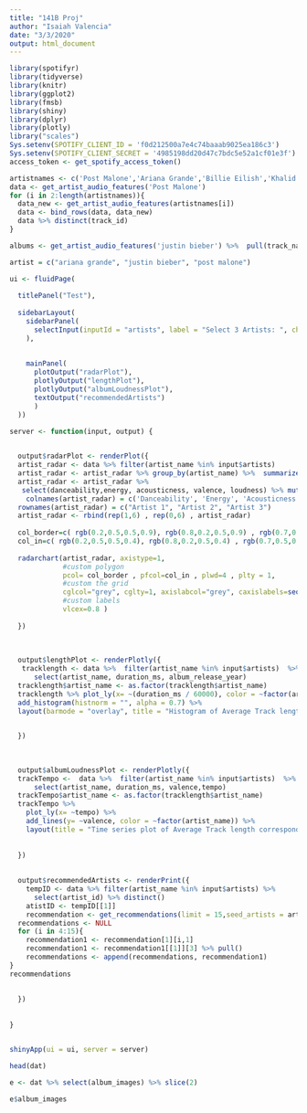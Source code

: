 ```yaml
---
title: "141B Proj"
author: "Isaiah Valencia"
date: "3/3/2020"
output: html_document
---
```



```r
library(spotifyr)
library(tidyverse)
library(knitr)
library(ggplot2)
library(fmsb)
library(shiny)
library(dplyr)
library(plotly)
library("scales")
Sys.setenv(SPOTIFY_CLIENT_ID = 'f0d212500a7e4c74baaab9025ea186c3')
Sys.setenv(SPOTIFY_CLIENT_SECRET = '4985198dd20d47c7bdc5e52a1cf01e3f')
access_token <- get_spotify_access_token()
```


```r
artistnames <- c('Post Malone','Ariana Grande','Billie Eilish','Khalid')
data <- get_artist_audio_features('Post Malone')
for (i in 2:length(artistnames)){
  data_new <- get_artist_audio_features(artistnames[i])
  data <- bind_rows(data, data_new)
  data %>% distinct(track_id)
}

```

```r

albums <- get_artist_audio_features('justin bieber') %>%  pull(track_name)

artist = c("ariana grande", "justin bieber", "post malone")

ui <- fluidPage(
  
  titlePanel("Test"),
  
  sidebarLayout(
    sidebarPanel(
      selectInput(inputId = "artists", label = "Select 3 Artists: ", choices = artistnames, multiple =T)
    ),
    
    
    mainPanel(
      plotOutput("radarPlot"),
      plotlyOutput("lengthPlot"),
      plotlyOutput("albumLoudnessPlot"),
      textOutput("recommendedArtists")
      )
  ))

server <- function(input, output) {

  
  output$radarPlot <- renderPlot({
  artist_radar <- data %>% filter(artist_name %in% input$artists) 
  artist_radar <- artist_radar %>% group_by(artist_name) %>%  summarize_all(funs(mean)) 
  artist_radar <- artist_radar %>% 
   select(danceability,energy, acousticness, valence, loudness) %>% mutate(loudness = loudness / -60) 
    colnames(artist_radar) = c('Danceability', 'Energy', 'Acousticness', 'Valence', 'loudness') 
  rownames(artist_radar) = c("Artist 1", "Artist 2", "Artist 3")
  artist_radar <- rbind(rep(1,6) , rep(0,6) , artist_radar)
  
  col_border=c( rgb(0.2,0.5,0.5,0.9), rgb(0.8,0.2,0.5,0.9) , rgb(0.7,0.5,0.1,0.9) )
  col_in=c( rgb(0.2,0.5,0.5,0.4), rgb(0.8,0.2,0.5,0.4) , rgb(0.7,0.5,0.1,0.4) )
  
  radarchart(artist_radar, axistype=1, 
             #custom polygon
             pcol= col_border , pfcol=col_in , plwd=4 , plty = 1,
             #custom the grid
             cglcol="grey", cglty=1, axislabcol="grey", caxislabels=seq(0,1,5), cglwd=0.8,
             #custom labels
             vlcex=0.8 )
             
  })
  
  
  
  output$lengthPlot <- renderPlotly({
   tracklength <- data %>%  filter(artist_name %in% input$artists)  %>% 
      select(artist_name, duration_ms, album_release_year) 
  tracklength$artist_name <- as.factor(tracklength$artist_name)
  tracklength %>% plot_ly(x= ~(duration_ms / 60000), color = ~factor(artist_name),nbinsx = 10) %>% 
  add_histogram(histnorm = "", alpha = 0.7) %>%
  layout(barmode = "overlay", title = "Histogram of Average Track length corresponding to Artist") 

    
  })
  
  
  
  output$albumLoudnessPlot <- renderPlotly({
  trackTempo <-  data %>%  filter(artist_name %in% input$artists)  %>% 
      select(artist_name, duration_ms, valence,tempo) 
  trackTempo$artist_name <- as.factor(tracklength$artist_name)
  trackTempo %>% 
    plot_ly(x= ~tempo) %>% 
    add_lines(y= ~valence, color = ~factor(artist_name)) %>% 
    layout(title = "Time series plot of Average Track length corresponding to Artist")
      
      
  })
  
  
  output$recommendedArtists <- renderPrint({
    tempID <- data %>% filter(artist_name %in% input$artists) %>% 
      select(artist_id) %>% distinct()
    atistID <- tempID[[1]]
    recommendation <- get_recommendations(limit = 15,seed_artists = artistID, authorization = get_spotify_access_token())
  recommendations <- NULL
  for (i in 4:15){
    recommendation1 <- recommendation[1][i,1]
    recommendation1 <- recommendation1[[1]][3] %>% pull()
    recommendations <- append(recommendations, recommendation1)
}
recommendations 
    
    
  })
  
  
}


shinyApp(ui = ui, server = server)

```


```r

head(dat)

e <- dat %>% select(album_images) %>% slice(2)

e$album_images
```




